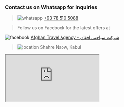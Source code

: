 ### Contact us on Whatsapp for inquiries

> <p style={{ display: 'flex', "align-items": 'center', gap: '5px'}}><img src="whatsapp.png" alt="whatsapp" /> <a href="https://wa.me/93785105088" target="_blank">+93 78 510 5088</a></p>

> Follow us on Facebook for the latest offers at

<p style={{ display: 'flex', "align-items": 'center', gap: '5px'}}><img src="facebook.png" alt="facebook" /> <a href="" target="_blank">Afghan Travel Agency - شرکت سیاحتی افغان</a></p>

> <p style={{ display: 'flex', "align-items": 'center', gap: '5px'}}><img src="location.png" alt="location" /> Shahre Naow, Kabul</p>

<div>
  <iframe
    src="https://www.google.com/maps/embed?pb=!1m18!1m12!1m3!1d821.651934405515!2d69.16772106953628!3d34.53816490304477!2m3!1f0!2f0!3f0!3m2!1i1024!2i768!4f13.1!3m3!1m2!1s0x38d16f0e31e7063f%3A0xa9325fbf8366059d!2sAfghan%20Travel%20Agency!5e0!3m2!1sen!2s!4v1698083970097!5m2!1sen!2s"
    style={{ border: 0, width: '100%', 'max-width': '500px', height: '250px'}}
    allowFullScreen
    title="location"
    loading="lazy"
  ></iframe>
</div>
